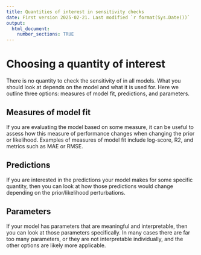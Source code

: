 ```yaml
---
title: Quantities of interest in sensitivity checks
date: First version 2025-02-21. Last modified `r format(Sys.Date())`
output:
  html_document:
    number_sections: TRUE
---
```


# Choosing a quantity of interest

There is no quantity to check the sensitivity of in all models. What
you should look at depends on the model and what it is used for. Here
we outline three options: measures of model fit, predictions, and
parameters.

## Measures of model fit

If you are evaluating the model based on some measure, it can be
useful to assess how this measure of performance changes when changing
the prior or likelihood. Examples of measures of model fit include
log-score, R2, and metrics such as MAE or RMSE.

## Predictions

If you are interested in the predictions your model makes for some
specific quantity, then you can look at how those predictions would
change depending on the prior/likelihood perturbations.

## Parameters

If your model has parameters that are meaningful and interpretable,
then you can look at those parameters specifically. In many cases
there are far too many parameters, or they are not interpretable
individually, and the other options are likely more applicable.
